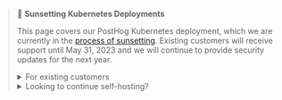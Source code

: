 <blockquote>
<p>🌇 <b>Sunsetting Kubernetes Deployments</b></p>

<p>
This page covers our PostHog Kubernetes deployment, which we are currently in the <a href="/blog/sunsetting-helm-support-posthog">process of sunsetting</a>.
Existing customers will receive support until May 31, 2023 and we will continue to provide security updates for the next year.
</p>

<details>
<summary class="text-sm font-bold">For existing customers</summary>
<div>We highly recommend migrating to PostHog Cloud (US or EU). Take a look at <a href="/docs/migrate/migrate-to-cloud">this guide</a> for more information on the migration process.</div>
</details>

<details>
<summary class="text-sm font-bold">Looking to continue self-hosting?</summary>
<div>We still maintain our Open-source Docker Compose deployment. Instructions for deploying can be found <a href="/docs/self-host/open-source/deployment">here</a>.</div>
</details>
</blockquote>
